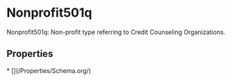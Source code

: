   
# Nonprofit501q

Nonprofit501q: Non-profit type referring to Credit Counseling Organizations.

## Properties

<Grid>
* [](/Properties/Schema.org/)
</Grid>

